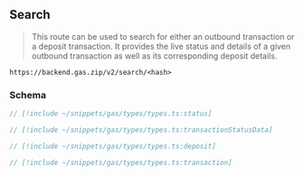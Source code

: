 ## Search

> This route can be used to search for either an outbound transaction or a deposit transaction. It provides the live status and details of a given outbound transaction as well as its corresponding deposit details.

```
https://backend.gas.zip/v2/search/<hash>
```

### Schema

```ts
// [!include ~/snippets/gas/types/types.ts:status]

// [!include ~/snippets/gas/types/types.ts:transactionStatusData]

// [!include ~/snippets/gas/types/types.ts:deposit]

// [!include ~/snippets/gas/types/types.ts:transaction]
```
